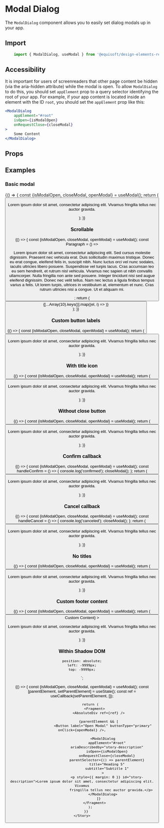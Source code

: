 
<Meta title="Disclosure/Modal Dialog" component={ModalDialog} />

# Modal Dialog

The `ModalDialog` component allows you to easily set dialog modals up in your app.

## Import

```js
    import { ModalDialog, useModal } from '@equisoft/design-elements-react'
```

## Accessibility

It is important for users of screenreaders that other page content be hidden (via the aria-hidden attribute) while the modal is open. To allow `ModalDialog` to do this, you should set `appElement` prop to a query selector identifying the root of your app. For example, if your app content is located inside an element with the ID `root`, you should set the `appElement` prop like this:

```jsx
<ModalDialog
    appElement="#root"
    isOpen={isModalOpen}
    onRequestClose={closeModal}
>
    Some Content
</ModalDialog>
```

## Props

<ArgsTable of={ModalDialog} />

## Examples

### Basic modal

<Preview>
    <Story name="Normal">
        {() => {
            const {isModalOpen, closeModal, openModal} = useModal();
            return (
                <Fragment>
                    <Button label="Open Modal" buttonType="primary" onClick={openModal} />
                    <ModalDialog
                        appElement="#root"
                        ariaDescribedby="story-description"
                        isOpen={isModalOpen}
                        onRequestClose={closeModal}
                        title="Heading 5"
                        subtitle="Subtitle 1"
                    >
                        <p style={{ margin: 0 }} id="story-description">Lorem ipsum dolor sit amet, consectetur adipiscing elit. Vivamus
                            fringilla tellus nec auctor gravida.</p>
                    </ModalDialog>
                </Fragment>
            );
        }}
    </Story>
</Preview>

### Scrollable

<Preview>
    <Story name="Scrollable">
        {() => {
            const {isModalOpen, closeModal, openModal} = useModal();
            const Paragraph = () => <p>Lorem ipsum dolor sit amet, consectetur adipiscing elit. Sed cursus molestie dignissim. Praesent nec vehicula erat. Duis sollicitudin maximus tristique. Donec eu erat congue, eleifend felis in, suscipit nibh. Nunc luctus orci vel nunc sodales, iaculis ultricies libero posuere. Suspendisse vel turpis lacus. Cras accumsan leo eu sem hendrerit, et rutrum nisl vehicula. Vivamus nec sapien ut nibh convallis ullamcorper. Nulla fringilla non ante sed posuere. Integer tincidunt nisi sed augue eleifend dignissim. Donec nec velit tellus. Nam nec lectus a ligula finibus tempus varius a felis. Ut lorem turpis, ultrices in vestibulum at, elementum et nunc. Cras rutrum ultricies nisi a congue. Ut et aliquam mi.</p>;
            return (
                <Fragment>
                    <Button label="Open Modal" buttonType="primary" onClick={openModal} />
                    <ModalDialog
                        appElement="#root"
                        ariaDescribedby="story-description"
                        isOpen={isModalOpen}
                        onRequestClose={closeModal}
                        title="Heading 5"
                        subtitle="Subtitle 1"
                    >
                        <div id="story-description">
                            {[...Array(10).keys()].map((el, i) => <Paragraph key={i}/>)}
                        </div>
                    </ModalDialog>
                </Fragment>
            );
        }}
    </Story>
</Preview>

### Custom button labels

<Preview>
    <Story name="Custom button labels">
        {() => {
            const {isModalOpen, closeModal, openModal} = useModal();
            return (
                <Fragment>
                    <Button label="Open Modal" buttonType="primary" onClick={openModal} />
                    <ModalDialog
                        appElement="#root"
                        ariaDescribedby="story-description"
                        isOpen={isModalOpen}
                        onRequestClose={closeModal}
                        confirmButton={{
                            label: 'Custom Confirm'
                        }}
                        cancelButton={{
                            label: 'Custom Cancel'
                        }}
                        title="Heading 5"
                        subtitle="Subtitle 1"
                    >
                        <p style={{ margin: 0 }} id="story-description">Lorem ipsum dolor sit amet, consectetur adipiscing elit. Vivamus
                            fringilla tellus nec auctor gravida.</p>
                    </ModalDialog>
                </Fragment>
            );
        }}
    </Story>
</Preview>

### With title icon

<Preview>
    <Story name="With title icon">
        {() => {
            const {isModalOpen, closeModal, openModal} = useModal();
            return (
                <Fragment>
                    <Button label="Open Modal" buttonType="primary" onClick={openModal} />
                    <ModalDialog
                        appElement="#root"
                        ariaDescribedby="story-description"
                        isOpen={isModalOpen}
                        onRequestClose={closeModal}
                        title="With title icon"
                        titleIcon="warningFilled"
                    >
                        <p style={{ margin: 0 }} id="story-description">Lorem ipsum dolor sit amet, consectetur adipiscing elit. Vivamus
                            fringilla tellus nec auctor gravida.</p>
                    </ModalDialog>
                </Fragment>
            );
        }}
    </Story>
</Preview>

### Without close button

<Preview>
    <Story name="Without close button">
        {() => {
            const {isModalOpen, closeModal, openModal} = useModal();
            return (
                <Fragment>
                    <Button label="Open Modal" buttonType="primary" onClick={openModal} />
                    <ModalDialog
                        appElement="#root"
                        ariaDescribedby="story-description"
                        hasCloseButton={false}
                        isOpen={isModalOpen}
                        onRequestClose={closeModal}
                        title="Without close button"
                    >
                        <p style={{ margin: 0 }} id="story-description">Lorem ipsum dolor sit amet, consectetur adipiscing elit. Vivamus
                            fringilla tellus nec auctor gravida.</p>
                    </ModalDialog>
                </Fragment>
            );
        }}
    </Story>
</Preview>

### Confirm callback

<Preview>
    <Story name="Confirm callback">
        {() => {
            const {isModalOpen, closeModal, openModal} = useModal();
            const handleConfirm = () => {
                console.log('confirmed');
                closeModal();
            };
            return (
                <Fragment>
                    <Button label="Open Modal" buttonType="primary" onClick={openModal} />
                    <ModalDialog
                        appElement="#root"
                        ariaDescribedby="story-description"
                        isOpen={isModalOpen}
                        confirmButton={{
                            onConfirm: handleConfirm,
                        }}
                        onRequestClose={closeModal}
                        title="Heading 5"
                        subtitle="Subtitle 1"
                    >
                        <p style={{ margin: 0 }} id="story-description">Lorem ipsum dolor sit amet, consectetur adipiscing elit. Vivamus
                            fringilla tellus nec auctor gravida.</p>
                    </ModalDialog>
                </Fragment>
            );
        }}
    </Story>
</Preview>

### Cancel callback

<Preview>
    <Story name="Cancel callback">
        {() => {
            const {isModalOpen, closeModal, openModal} = useModal();
            const handleCancel = () => {
                console.log('canceled');
                closeModal();
            };
            return (
                <Fragment>
                    <Button label="Open Modal" buttonType="primary" onClick={openModal} />
                    <ModalDialog
                        appElement="#root"
                        ariaDescribedby="story-description"
                        isOpen={isModalOpen}
                        cancelButton={{
                            onCancel: handleCancel,
                        }}
                        onRequestClose={closeModal}
                        title="Heading 5"
                        subtitle="Subtitle 1"
                    >
                        <p style={{ margin: 0 }} id="story-description">Lorem ipsum dolor sit amet, consectetur adipiscing elit. Vivamus
                            fringilla tellus nec auctor gravida.</p>
                    </ModalDialog>
                </Fragment>
            );
        }}
    </Story>
</Preview>

### No titles

<Preview>
    <Story name="No titles">
        {() => {
            const {isModalOpen, closeModal, openModal} = useModal();
            return (
                <Fragment>
                    <Button label="Open Modal" buttonType="primary" onClick={openModal} />
                    <ModalDialog
                        appElement="#root"
                        ariaLabel="Modal label"
                        ariaDescribedby="story-description"
                        isOpen={isModalOpen}
                        onRequestClose={closeModal}
                    >
                        <p style={{ margin: 0 }} id="story-description">Lorem ipsum dolor sit amet, consectetur adipiscing elit. Vivamus
                            fringilla tellus nec auctor gravida.</p>
                    </ModalDialog>
                </Fragment>
            );
        }}
    </Story>
</Preview>

### Custom footer content

<Preview>
    <Story name="Custom footer content">
        {() => {
            const {isModalOpen, closeModal, openModal} = useModal();
            return (
                <Fragment>
                    <Button label="Open Modal" buttonType="primary" onClick={openModal} />
                    <ModalDialog
                        appElement="#root"
                        ariaDescribedby="story-description"
                        isOpen={isModalOpen}
                        onRequestClose={closeModal}
                        title="Heading 5"
                        subtitle="Subtitle 1"
                        footerContent={<b>Custom Content</b>}
                    >
                        <p style={{ margin: 0 }} id="story-description">Lorem ipsum dolor sit amet, consectetur adipiscing elit. Vivamus
                            fringilla tellus nec auctor gravida.</p>
                    </ModalDialog>
                </Fragment>
            );
        }}
    </Story>
</Preview>

### Within Shadow DOM

    position: absolute;
    left: -9999px;
    top: -9999px;
`;

<Preview>
    <Story name="Within Shadow DOM" decorators={[ShadowDomDecorator]}>
        {() => {
            const {isModalOpen, closeModal, openModal} = useModal();
            const [parentElement, setParentElement] = useState();
            const ref = useCallback(setParentElement, []);
            
            return (
                <Fragment>
                    <AbsoluteDiv ref={ref} />
                    
                    {parentElement && [
                        <Button label="Open Modal" buttonType="primary" onClick={openModal} />,
                        
                        <ModalDialog
                            appElement="#root"
                            ariaDescribedby="story-description"
                            isOpen={isModalOpen}
                            onRequestClose={closeModal}
                            parentSelector={() => parentElement}
                            title="Heading 5"
                            subtitle="Subtitle 1"
                        >
                            <p style={{ margin: 0 }} id="story-description">Lorem ipsum dolor sit amet, consectetur adipiscing elit. Vivamus
                                fringilla tellus nec auctor gravida.</p>
                        </ModalDialog>
                    ]}
                </Fragment>
            );
        }}
    </Story>
</Preview>
